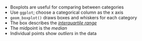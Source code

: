 - Boxplots are useful for comparing between categories
- Use `ggplot`; choose a categorical column as the x axis
- `geom_boxplot()` draws boxes and whiskers for each category
- The box describes the [*interquartile range*](https://www.bbc.co.uk/bitesize/guides/zx7rk7h/revision/2)
- The midpoint is the *median*
- Individual points show *outliers* in the data

